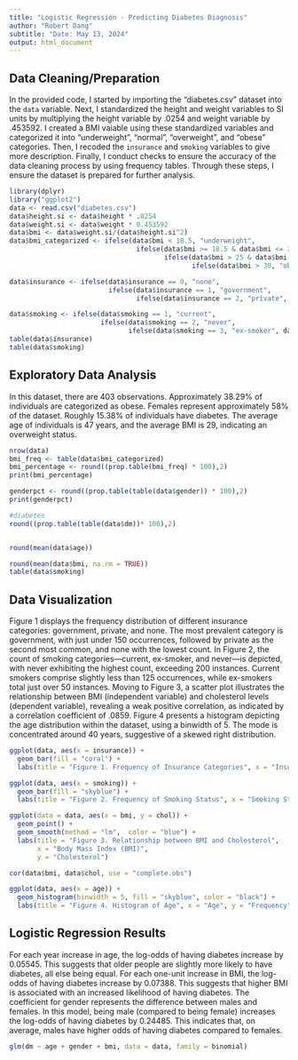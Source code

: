 ---
title: "Logistic Regression - Predicting Diabetes Diagnosis"
author: "Robert Dang"
subtitle: "Date: May 13, 2024"
output: html_document
---
## Data Cleaning/Preparation
In the provided code, I started by importing the "diabetes.csv" dataset into the `data` variable. Next, I standardized the height and weight variables to SI units by multiplying the height variable by .0254 and weight variable by .453592. I created a BMI vaiable using these standardized variables and categorized it into "underweight", "normal", "overweight", and "obese" categories. Then, I recoded the `insurance` and `smoking` variables to give more description. Finally, I conduct checks to ensure the accuracy of the data cleaning process by using frequency tables. Through these steps, I ensure the dataset is prepared for further analysis.
```{r warning=FALSE, message=FALSE, results="hide"}
library(dplyr)
library("ggplot2")
data <- read.csv("diabetes.csv")
data$height.si <- data$height * .0254
data$weight.si <- data$weight * 0.453592
data$bmi <- data$weight.si/(data$height.si^2)
data$bmi_categorized <- ifelse(data$bmi < 18.5, "underweight",
                                ifelse(data$bmi >= 18.5 & data$bmi <= 25, "normal",
                                       ifelse(data$bmi > 25 & data$bmi <= 30, "overweight",
                                              ifelse(data$bmi > 30, "obese", NA))))

data$insurance <- ifelse(data$insurance == 0, "none",
                         ifelse(data$insurance == 1, "government",
                                ifelse(data$insurance == 2, "private", data$insurance)))

data$smoking <- ifelse(data$smoking == 1, "current",
                       ifelse(data$smoking == 2, "never",
                              ifelse(data$smoking == 3, "ex-smoker", data$smoking)))
table(data$insurance)
table(data$smoking)

```


## Exploratory Data Analysis
In this dataset, there are 403 observations. Approximately 38.29% of individuals are categorized as obese. Females represent approximately 58% of the dataset. Roughly 15.38% of individuals have diabetes. The average age of individuals is 47 years, and the average BMI is 29, indicating an overweight status. 
```{r warning=FALSE, message=FALSE, results="hide"}
nrow(data)
bmi_freq <- table(data$bmi_categorized)
bmi_percentage <- round((prop.table(bmi_freq) * 100),2)
print(bmi_percentage)

genderpct <- round((prop.table(table(data$gender)) * 100),2)
print(genderpct)

#diabetes
round((prop.table(table(data$dm))* 100),2)


round(mean(data$age))

round(mean(data$bmi, na.rm = TRUE))
table(data$smoking)

```


## Data Visualization
Figure 1 displays the frequency distribution of different insurance categories: government, private, and none. The most prevalent category is government, with just under 150 occurrences, followed by private as the second most common, and none with the lowest count. In Figure 2, the count of smoking categories—current, ex-smoker, and never—is depicted, with never exhibiting the highest count, exceeding 200 instances. Current smokers comprise slightly less than 125 occurrences, while ex-smokers total just over 50 instances. Moving to Figure 3, a scatter plot illustrates the relationship between BMI (independent variable) and cholesterol levels (dependent variable), revealing a weak positive correlation, as indicated by a correlation coefficient of .0859. Figure 4 presents a histogram depicting the age distribution within the dataset, using a binwidth of 5. The mode is concentrated around 40 years, suggestive of a skewed right distribution.
```{r warning=FALSE, message=FALSE}

ggplot(data, aes(x = insurance)) +
  geom_bar(fill = "coral") +
  labs(title = "Figure 1. Frequency of Insurance Categories", x = "Insurance Category", y = "Frequency")

ggplot(data, aes(x = smoking)) +
  geom_bar(fill = "skyblue") +
  labs(title = "Figure 2. Frequency of Smoking Status", x = "Smoking Staus", y = "Frequency")

ggplot(data = data, aes(x = bmi, y = chol)) +
  geom_point() +
  geom_smooth(method = "lm",  color = "blue") + 
  labs(title = "Figure 3. Relationship between BMI and Cholesterol",
       x = "Body Mass Index (BMI)",
       y = "Cholesterol")

cor(data$bmi, data$chol, use = "complete.obs")

ggplot(data, aes(x = age)) +
  geom_histogram(binwidth = 5, fill = "skyblue", color = "black") +
  labs(title = "Figure 4. Histogram of Age", x = "Age", y = "Frequency")


```

## Logistic Regression Results
For each year increase in age, the log-odds of having diabetes increase by 0.05545. This suggests that older people are slightly more likely to have diabetes, all else being equal. For each one-unit increase in BMI, the log-odds of having diabetes increase by 0.07388. This suggests that higher BMI is associated with an increased likelihood of having diabetes. The coefficient for gender represents the difference between males and females. In this model, being male (compared to being female) increases the log-odds of having diabetes by 0.24485. This indicates that, on average, males have higher odds of having diabetes compared to females.
```{r warning=FALSE, message=FALSE, results="hide"}
glm(dm ~ age + gender + bmi, data = data, family = binomial)

```

